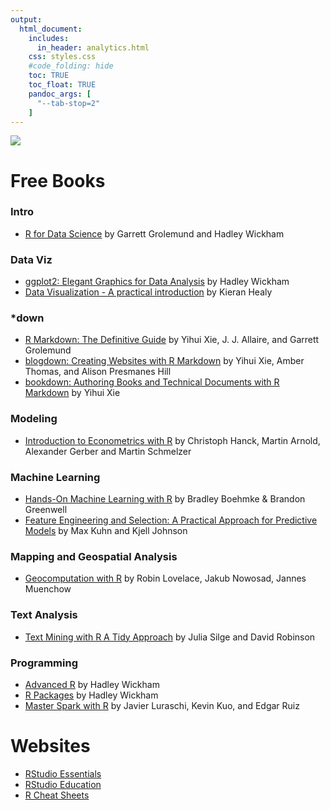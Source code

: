 ```yaml
---
output: 
  html_document:
    includes:
      in_header: analytics.html  	
    css: styles.css
    #code_folding: hide
    toc: TRUE
    toc_float: TRUE
    pandoc_args: [ 
      "--tab-stop=2" 
    ] 
---
```


<link rel="stylesheet" href="//fonts.googleapis.com/css?family=Lato" />

<div id="header">
![](optimization/images/urban-institute-logo.png)

# Free Books

### Intro

* [R for Data Science](https://r4ds.had.co.nz/) by Garrett Grolemund and Hadley Wickham

### Data Viz

* [ggplot2: Elegant Graphics for Data Analysis](https://ggplot2-book.org/) by Hadley Wickham
* [Data Visualization - A practical introduction](http://socviz.co/index.html#preface) by Kieran Healy

### *down

* [R Markdown: The Definitive Guide](https://bookdown.org/yihui/rmarkdown/) by Yihui Xie, J. J. Allaire, and Garrett Grolemund
* [blogdown: Creating Websites with R Markdown](https://bookdown.org/yihui/blogdown/) by Yihui Xie, Amber Thomas, and Alison Presmanes Hill
* [bookdown: Authoring Books and Technical Documents with R Markdown](https://bookdown.org/yihui/bookdown/) by Yihui Xie

### Modeling

* [Introduction to Econometrics with R](https://www.econometrics-with-r.org/) by Christoph Hanck, Martin Arnold, Alexander Gerber and Martin Schmelzer


### Machine Learning

* [Hands-On Machine Learning with R](https://bradleyboehmke.github.io/HOML/) by Bradley Boehmke & Brandon Greenwell
* [Feature Engineering and Selection: A Practical Approach for Predictive Models](http://www.feat.engineering/) by Max Kuhn and Kjell Johnson

### Mapping and Geospatial Analysis

* [Geocomputation with R](https://geocompr.robinlovelace.net/) by Robin Lovelace, Jakub Nowosad, Jannes Muenchow

### Text Analysis

* [Text Mining with R A Tidy Approach](https://www.tidytextmining.com/) by Julia Silge and David Robinson

### Programming

* [Advanced R](https://adv-r.hadley.nz/) by Hadley Wickham
* [R Packages](https://r-pkgs.org/) by Hadley Wickham
* [Master Spark with R](https://therinspark.com/) by Javier Luraschi, Kevin Kuo, and Edgar Ruiz

# Websites

* [RStudio Essentials](https://resources.rstudio.com/)
* [RStudio Education](https://education.rstudio.com/)
* [R Cheat Sheets](https://rstudio.com/resources/cheatsheets/)
